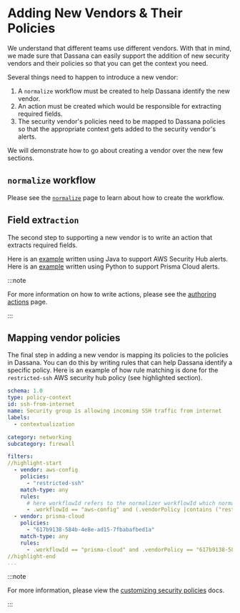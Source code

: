 # Adding New Vendors & Their Policies

We understand that different teams use different vendors. With that in mind, we made sure that Dassana can easily support the addition of new security vendors and their policies so that you can get the context you need.

Several things need to happen to introduce a new vendor:

1. A `normalize` workflow must be created to help Dassana identify the new vendor.
2. An action must be created which would be responsible for extracting required fields.
3. The security vendor's policies need to be mapped to Dassana policies so that the appropriate context gets added to the security vendor's alerts.

We will demonstrate how to go about creating a vendor over the new few sections.

## `normalize` workflow

Please see the [`normalize`](../workflow-authoring/normalize) page to learn about how to create the workflow.

## Field extr`action`

The second step to supporting a new vendor is to write an action that extracts required fields.

Here is an [example](https://github.com/dassana-io/dassana/tree/main/content/actions/security-hub-normalizer) written using Java to support AWS Security Hub alerts.
Here is an [example](https://github.com/dassana-io/dassana/tree/main/content/actions/prisma-cloud-normalizer) written using Python to support Prisma Cloud alerts.

:::note

For more information on how to write actions, please see the [authoring actions](../action-authoring/action) page.

:::

## Mapping vendor policies

The final step in adding a new vendor is mapping its policies to the policies in Dassana. You can do this by writing rules that can help Dassana identify a specific policy. Here is an example of how rule matching is done for the `restricted-ssh` AWS security hub policy (see highlighted section).

```yaml title="content/workflows/csp/aws/service/ec2/resources/security-group/policy-context/ssh-from-internet.yaml"
schema: 1.0
type: policy-context
id: ssh-from-internet
name: Security group is allowing incoming SSH traffic from internet
labels:
  - contextualization

category: networking
subcategory: firewall

filters:
//highlight-start
  - vendor: aws-config
    policies:
      - "restricted-ssh"
    match-type: any
    rules:
      # here workflowId refers to the normalizer workflowId which normalized the alert
      - .workflowId == "aws-config" and (.vendorPolicy |contains ("restricted-ssh") )
  - vendor: prisma-cloud
    policies:
      - "617b9138-584b-4e8e-ad15-7fbabafbed1a"
    match-type: any
    rules:
      - .workflowId == "prisma-cloud" and .vendorPolicy == "617b9138-584b-4e8e-ad15-7fbabafbed1a"
//highlight-end
...
```

:::note

For more information, please view the [customizing security policies](../workflow-authoring/policy-context#vendors) docs.

:::
